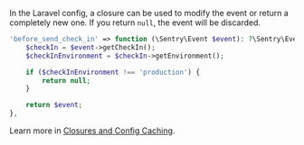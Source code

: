 In the Laravel config, a closure can be used to modify the event or return a completely new one. If you return `null`, the event will be discarded.

```php {filename:config/sentry.php}
'before_send_check_in' => function (\Sentry\Event $event): ?\Sentry\Event {
    $checkIn = $event->getCheckIn();
    $checkInEnvironment = $checkIn->getEnvironment();

    if ($checkInEnvironment !== 'production') {
        return null;
    }

    return $event;
},
```

<Note>

Learn more in [Closures and Config Caching](/platforms/php/guides/laravel/configuration/laravel-options/#closures-and-config-caching).

</Note>
